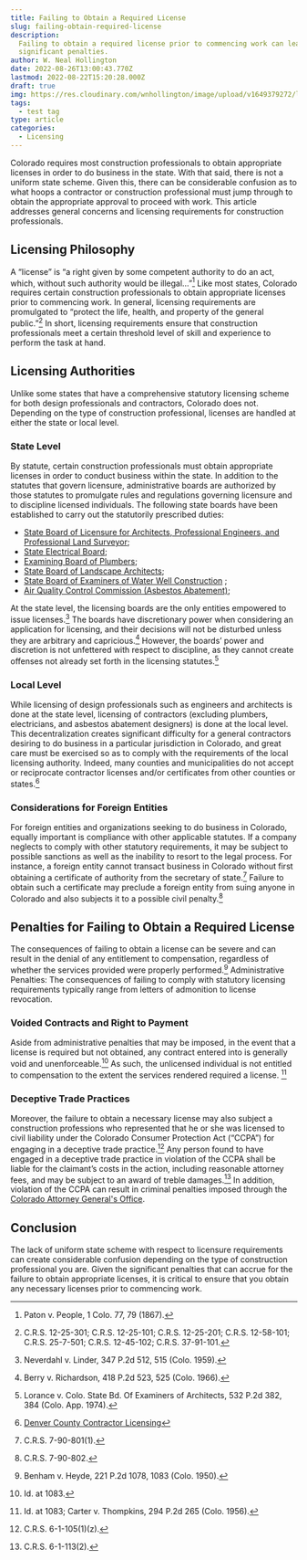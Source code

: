 ```yaml
---
title: Failing to Obtain a Required License
slug: failing-obtain-required-license
description:
  Failing to obtain a required license prior to commencing work can lead to
  significant penalties.
author: W. Neal Hollington
date: 2022-08-26T13:00:43.770Z
lastmod: 2022-08-22T15:20:28.000Z
draft: true
img: https://res.cloudinary.com/wnhollington/image/upload/v1649379272/license_plates_g82c8c542d_1920_08a1fcfdfd.jpg
tags:
  - test tag
type: article
categories:
  - Licensing
---
```


Colorado requires most construction professionals to obtain appropriate licenses in order to do business in the state. With that said, there is not a uniform state scheme. Given this, there can be considerable confusion as to what hoops a contractor or construction professional must jump through to obtain the appropriate approval to proceed with work. This article addresses general concerns and licensing requirements for construction professionals.

## Licensing Philosophy

A “license” is “a right given by some competent authority to do an act, which, without such authority would be illegal…”[^1] Like most states, Colorado requires certain construction professionals to obtain appropriate licenses prior to commencing work. In general, licensing requirements are promulgated to “protect the life, health, and property of the general public.”[^2] In short, licensing requirements ensure that construction professionals meet a certain threshold level of skill and experience to perform the task at hand.

## Licensing Authorities

Unlike some states that have a comprehensive statutory licensing scheme for both design professionals and contractors, Colorado does not. Depending on the type of construction professional, licenses are handled at either the state or local level.

### State Level

By statute, certain construction professionals must obtain appropriate licenses in order to conduct business within the state. In addition to the statutes that govern licensure, administrative boards are authorized by those statutes to promulgate rules and regulations governing licensure and to discipline licensed individuals. The following state boards have been established to carry out the statutorily prescribed duties:

- [State Board of Licensure for Architects, Professional Engineers, and Professional Land Surveyor](https://dpo.colorado.gov/AES);
- [State Electrical Board](https://dpo.colorado.gov/Electrical);
- [Examining Board of Plumbers](https://dpo.colorado.gov/Plumbing);
- [State Board of Landscape Architects](https://dpo.colorado.gov/LandscapeArchitects);
- [State Board of Examiners of Water Well Construction](https://dwr.colorado.gov/public-information/boards-and-commissions) ;
- [Air Quality Control Commission (Asbestos Abatement)](https://cdphe.colorado.gov/indoor-air-quality/asbestos);

At the state level, the licensing boards are the only entities empowered to issue licenses.[^3] The boards have discretionary power when considering an application for licensing, and their decisions will not be disturbed unless they are arbitrary and capricious.[^4] However, the boards’ power and discretion is not unfettered with respect to discipline, as they cannot create offenses not already set forth in the licensing statutes.[^5]

### Local Level

While licensing of design professionals such as engineers and architects is done at the state level, licensing of contractors (excluding plumbers, electricians, and asbestos abatement designers) is done at the local level. This decentralization creates significant difficulty for a general contractors desiring to do business in a particular jurisdiction in Colorado, and great care must be exercised so as to comply with the requirements of the local licensing authority. Indeed, many counties and municipalities do not accept or reciprocate contractor licenses and/or certificates from other counties or states.[^6]

### Considerations for Foreign Entities

For foreign entities and organizations seeking to do business in Colorado, equally important is compliance with other applicable statutes. If a company neglects to comply with other statutory requirements, it may be subject to possible sanctions as well as the inability to resort to the legal process. For instance, a foreign entity cannot transact business in Colorado without first obtaining a certificate of authority from the secretary of state.[^7] Failure to obtain such a certificate may preclude a foreign entity from suing anyone in Colorado and also subjects it to a possible civil penalty.[^8]

## Penalties for Failing to Obtain a Required License

The consequences of failing to obtain a license can be severe and can result in the denial of any entitlement to compensation, regardless of whether the services provided were properly performed.[^9]
Administrative Penalties: The consequences of failing to comply with statutory licensing requirements typically range from letters of admonition to license revocation.

### Voided Contracts and Right to Payment

Aside from administrative penalties that may be imposed, in the event that a license is required but not obtained, any contract entered into is generally void and unenforceable.[^10] As such, the unlicensed individual is not entitled to compensation to the extent the services rendered required a license. [^11]

### Deceptive Trade Practices

Moreover, the failure to obtain a necessary license may also subject a construction professions who represented that he or she was licensed to civil liability under the Colorado Consumer Protection Act (“CCPA”) for engaging in a deceptive trade practice.[^12] Any person found to have engaged in a deceptive trade practice in violation of the CCPA shall be liable for the claimant’s costs in the action, including reasonable attorney fees, and may be subject to an award of treble damages.[^13] In addition, violation of the CCPA can result in criminal penalties imposed through the [Colorado Attorney General's Office](https://coag.gov/office-sections/consumer-protection).

## Conclusion

The lack of uniform state scheme with respect to licensure requirements can create considerable confusion depending on the type of construction professional you are. Given the significant penalties that can accrue for the failure to obtain appropriate licenses, it is critical to ensure that you obtain any necessary licenses prior to commencing work.

[^1]: Paton v. People, 1 Colo. 77, 79 (1867).
[^2]: C.R.S. 12-25-301; C.R.S. 12-25-101; C.R.S. 12-25-201; C.R.S. 12-58-101; C.R.S. 25-7-501; C.R.S. 12-45-102; C.R.S. 37-91-101.
[^3]: Neverdahl v. Linder, 347 P.2d 512, 515 (Colo. 1959).
[^4]: Berry v. Richardson, 418 P.2d 523, 525 (Colo. 1966).
[^5]: Lorance v. Colo. State Bd. Of Examiners of Architects, 532 P.2d 382, 384 (Colo. App. 1974).
[^6]: [Denver County Contractor Licensing](https://www.denvergov.org/Government/Agencies-Departments-Offices/Agencies-Departments-Offices-Directory/Community-Planning-and-Development/Contractor-Licensing)
[^7]: C.R.S. 7-90-801(1).
[^8]: C.R.S. 7-90-802.
[^9]: Benham v. Heyde, 221 P.2d 1078, 1083 (Colo. 1950).
[^10]: Id. at 1083.
[^11]: Id. at 1083; Carter v. Thompkins, 294 P.2d 265 (Colo. 1956).
[^12]: C.R.S. 6-1-105(1)(z).
[^13]: C.R.S. 6-1-113(2).
